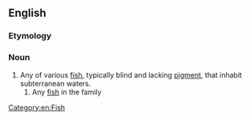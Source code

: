 ==English==

===Etymology===
{{compound|en|cave|fish}}

===Noun===
{{wikipedia}}
{{en-noun|es|cavefish}}

# Any of various [[fish]], typically blind and lacking [[pigment]], that inhabit subterranean waters.
## Any [[fish]] in the family {{taxlink|Amblyopsidae|family|noshow=1}}

[[Category:en:Fish]]